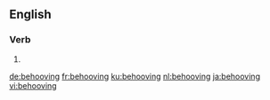 ==English==

===Verb===
{{head|en|present participle}}

# {{present participle of|behoove|lang=en|nocat=1}}

[[de:behooving]]
[[fr:behooving]]
[[ku:behooving]]
[[nl:behooving]]
[[ja:behooving]]
[[vi:behooving]]
